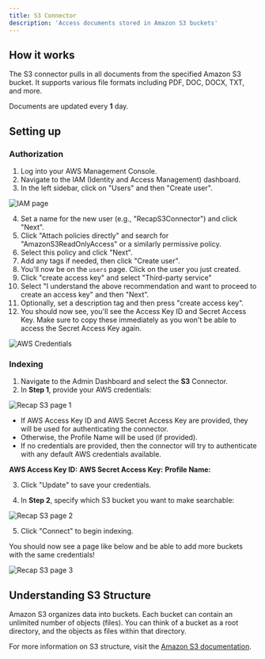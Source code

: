 ```yaml
---
title: S3 Connector
description: 'Access documents stored in Amazon S3 buckets'
---
```


## How it works
The S3 connector pulls in all documents from the specified Amazon S3 bucket. It supports various file formats including PDF, DOC, DOCX, TXT, and more.

Documents are updated every **1** day.

## Setting up

### Authorization

1. Log into your AWS Management Console.
2. Navigate to the IAM (Identity and Access Management) dashboard.
3. In the left sidebar, click on "Users" and then "Create user".

![IAM page](/images/connectors/blob/s3/iam.png)

4. Set a name for the new user (e.g., "RecapS3Connector") and click "Next".
5. Click "Attach policies directly" and search for "AmazonS3ReadOnlyAccess" or a similarly permissive policy.
6. Select this policy and click "Next".
7. Add any tags if needed, then click "Create user".
8. You'll now be on the `users` page. Click on the user you just created. 
9. Click "create access key" and select "Third-party service"
10. Select "I understand the above recommendation and want to proceed to create an access key" and then "Next".
11. Optionally, set a description tag and then press "create access key".
12. You should now see, you'll see the Access Key ID and Secret Access Key. Make sure to copy these immediately as you won't be able to access the Secret Access Key again.


![AWS Credentials](/images/connectors/blob/s3/accesskeyspage.png)

### Indexing

1. Navigate to the Admin Dashboard and select the **S3** Connector.
2. In **Step 1**, provide your AWS credentials:

![Recap S3 page 1](/images/connectors/blob/s3/Recap1.png)


* If AWS Access Key ID and AWS Secret Access Key are provided, they will be used for authenticating the connector.
* Otherwise, the Profile Name will be used (if provided).
* If no credentials are provided, then the connector will try to authenticate with any default AWS credentials available.

**AWS Access Key ID:**
**AWS Secret Access Key:**
**Profile Name:**


3. Click "Update" to save your credentials.

4. In **Step 2**, specify which S3 bucket you want to make searchable:

![Recap S3 page 2](/images/connectors/blob/s3/Recap2.png)

5. Click "Connect" to begin indexing.

You should now see a page like below and be able to add more buckets with the same credentials!

![Recap S3 page 3](/images/connectors/blob/s3/Recap3.png)


## Understanding S3 Structure

Amazon S3 organizes data into buckets. Each bucket can contain an unlimited number of objects (files). You can think of a bucket as a root directory, and the objects as files within that directory.

For more information on S3 structure, visit the [Amazon S3 documentation](https://docs.aws.amazon.com/AmazonS3/latest/userguide/Welcome.html).